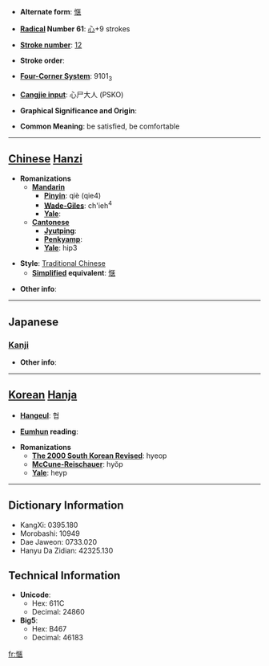 * '''Alternate form''': [[惬]]

* '''[[Wiktionary:Chinese radical index| Radical]] Number 61''': [[Wiktionary:Chinese radical index 心|心]]+9 strokes

* '''[[Wiktionary:Chinese total strokes index|Stroke number]]''': [[Wiktionary:Chinese total strokes index 12|12]]

* '''Stroke order''': 

* '''[[Wiktionary:Chinese four corner index|Four-Corner System]]''': 9101<sub>3</sub>

* '''[[Wiktionary:Chinese Cangjie index|Cangjie input]]''': 心尸大人 (PSKO)

* '''Graphical Significance and Origin''': 

* '''Common Meaning''': be satisfied, be comfortable

----

== [[Chinese]] [[Hanzi]] ==

* '''Romanizations'''
** '''[[Mandarin]]'''
*** '''[[Pinyin]]''': qiè (qie4)
*** '''[[Wade-Giles]]''': ch'ieh<sup>4</sup>
*** '''[[Yale]]''': 
** '''[[Cantonese]]'''
*** '''[[Jyutping]]''':
*** '''[[Penkyamp]]''': 
*** '''[[Yale]]''': hip3

* '''Style''': [[Traditional Chinese]] 
** '''[[Simplified Chinese|Simplified]] equivalent''': [[惬]]

* '''Other info''': 

----

==Japanese==
===[[Kanji]]===
{{kanji|on readings=[[きょう]] (kyō)|kun readings=[[こころよい]] (kokoroyoi)}}

* '''Other info''':  

----

== [[Korean]] [[Hanja]] ==

* '''[[Hangeul]]''': 협

* '''[[Eumhun]] reading''': 

* '''Romanizations'''
** '''[[The 2000 South Korean Revised Romanization|The 2000 South Korean Revised]]''': hyeop
** '''[[McCune-Reischauer]]''': hyŏp
** '''[[Yale]]''': heyp

----

== Dictionary Information ==

* KangXi: 0395.180
* Morobashi: 10949
* Dae Jaweon: 0733.020
* Hanyu Da Zidian: 42325.130

== Technical Information ==

* '''Unicode''':
** Hex: 611C
** Decimal: 24860
* '''Big5''':
** Hex: B467
** Decimal: 46183

[[fr:愜]]